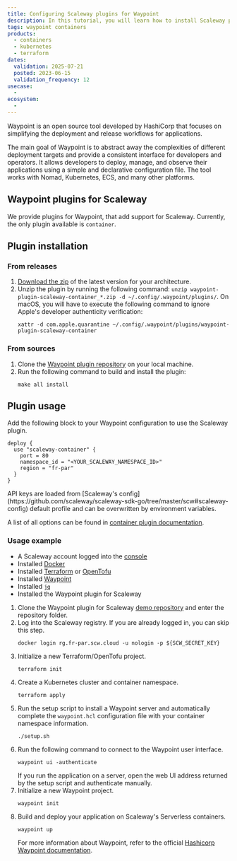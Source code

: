 ```yaml
---
title: Configuring Scaleway plugins for Waypoint
description: In this tutorial, you will learn how to install Scaleway plugins for Waypoint
tags: waypoint containers
products:
  - containers
  - kubernetes
  - terraform
dates:
  validation: 2025-07-21
  posted: 2023-06-15
  validation_frequency: 12
usecase:
  -
ecosystem:
  -
---
```



Waypoint is an open source tool developed by HashiCorp that focuses on simplifying the deployment and release workflows for applications.

The main goal of Waypoint is to abstract away the complexities of different deployment targets and provide a consistent interface for developers and operators.
It allows developers to deploy, manage, and observe their applications using a simple and declarative configuration file.
The tool works with Nomad, Kubernetes, ECS, and many other platforms.

## Waypoint plugins for Scaleway

We provide plugins for Waypoint, that add support for Scaleway.
Currently, the only plugin available is `container`.

## Plugin installation

### From releases

1. [Download the zip](https://github.com/scaleway/waypoint-plugin-scaleway/releases) of the latest version for your architecture.
2. Unzip the plugin by running the following command: `unzip waypoint-plugin-scaleway-container_*.zip -d ~/.config/.waypoint/plugins/`.
    <Message type="note">
      On macOS, you will have to execute the following command to ignore Apple's developer authenticity verification:
      ```
      xattr -d com.apple.quarantine ~/.config/.waypoint/plugins/waypoint-plugin-scaleway-container
      ```
    </Message>

### From sources

1. Clone the [Waypoint plugin repository](https://github.com/scaleway/waypoint-plugin-scaleway) on your local machine.
2. Run the following command to build and install the plugin:
    ```
    make all install
    ```

## Plugin usage

Add the following block to your Waypoint configuration to use the Scaleway plugin.

```
deploy {
  use "scaleway-container" {
    port = 80
    namespace_id = "<YOUR_SCALEWAY_NAMESPACE_ID>"
    region = "fr-par"
  }
}
```

<Message type="note">
  API keys are loaded from [Scaleway's config](https://github.com/scaleway/scaleway-sdk-go/tree/master/scw#scaleway-config) default profile and can be overwritten by environment variables.
</Message>

A list of all options can be found in [container plugin documentation](https://github.com/scaleway/waypoint-plugin-scaleway/blob/master/docs/container.md).

### Usage example

<Requirements />

- A Scaleway account logged into the [console](https://console.scaleway.com)
- Installed [Docker](https://www.docker.com/)
- Installed [Terraform](https://developer.hashicorp.com/terraform/downloads) or [OpenTofu](https://opentofu.org/docs/intro/install/)
- Installed [Waypoint](https://developer.hashicorp.com/waypoint/downloads)
- Installed [`jq`](https://github.com/jqlang/jq)
- Installed the Waypoint plugin for Scaleway

1. Clone the Waypoint plugin for Scaleway [demo repository](https://github.com/Codelax/waypoint-scaleway-demo) and enter the repository folder.
2. Log into the Scaleway registry. If you are already logged in, you can skip this step.
    ```
    docker login rg.fr-par.scw.cloud -u nologin -p ${SCW_SECRET_KEY}
    ```
3. Initialize a new Terraform/OpenTofu project.
    ```
    terraform init
    ```
4. Create a Kubernetes cluster and container namespace.
    ```
    terraform apply
    ```
5. Run the setup script to install a Waypoint server and automatically complete the `waypoint.hcl` configuration file with your container namespace information.
    ```
    ./setup.sh
    ```
6. Run the following command to connect to the Waypoint user interface.
    ```
    waypoint ui -authenticate
    ```
    <Message type="tip">
      If you run the application on a server, open the web UI address returned by the setup script and authenticate manually.
    </Message>
7. Initialize a new Waypoint project.
    ```
    waypoint init
    ```
8. Build and deploy your application on Scaleway's Serverless containers.
    ```
    waypoint up
    ```
    For more information about Waypoint, refer to the official [Hashicorp Waypoint documentation](https://developer.hashicorp.com/waypoint/docs?product_intent=waypoint).